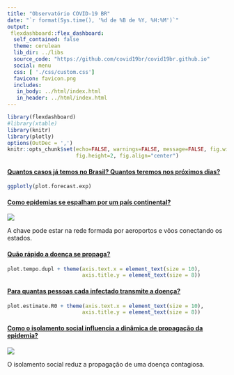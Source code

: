 ```yaml
---
title: "Observatório COVID-19 BR"
date: "`r format(Sys.time(), '%d de %B de %Y, %H:%M')`"
output:
 flexdashboard::flex_dashboard:
  self_contained: false
  theme: cerulean
  lib_dir: ../libs
  source_code: "https://github.com/covid19br/covid19br.github.io"
  social: menu
  css: [ './css/custom.css']
  favicon: favicon.png
  includes: 
   in_body: ../html/index.html
   in_header: ../html/index.html
---
```


```r
library(flexdashboard)
#library(xtable)
library(knitr)
library(plotly)
options(OutDec = ',')
knitr::opts_chunk$set(echo=FALSE, warnings=FALSE, message=FALSE, fig.width=3,
                      fig.height=2, fig.align="center")
```

<div class="container">

<div class="item2">
  <h4><a href="projecao.html" id="casos">Quantos casos já temos no Brasil? Quantos teremos nos próximos dias? </a></h4>
  <a href="projecao.html">
```r
ggplotly(plot.forecast.exp)
```
  </a>
</div>

<div class="item">
  <h4><a href="pais.html">Como epidemias se espalham por um país continental?</a></h4>
 
 <a href="pais.html">
   ![](fig/voos_brasil.jpg)
 </a>
  
  A chave pode estar na rede formada por aeroportos e vôos conectando os estados.
  
 </div>

<div class="item">
  <h4><a href="propagacao.html" id="tduplica">Quão rápido a doença se propaga?</a></h4>
  
  <a href="propagacao.html">
  
```r
plot.tempo.dupl + theme(axis.text.x = element_text(size = 10),
                        axis.title.y = element_text(size = 8))
```
  </a>
</div>

<div class="item">
  <h4><a href="transmissao.html">Para quantas pessoas cada infectado transmite a doença?</a></h4>
  <a href="transmissao.html">
```r
plot.estimate.R0 + theme(axis.text.x = element_text(size = 10),
                        axis.title.y = element_text(size = 8))
```
  </a>
</div>

<div class="item">
  <h4><a href="dinamica.html">Como o isolamento social influencia a dinâmica de propagação da epidemia?</a></h4>
 
  <a href="dinamica.html">
 ![](fig/rede_prsc.jpg)
   </a>
 
  
  O isolamento social reduz a propagação de uma doença
  contagiosa. 
</div>

</div>

